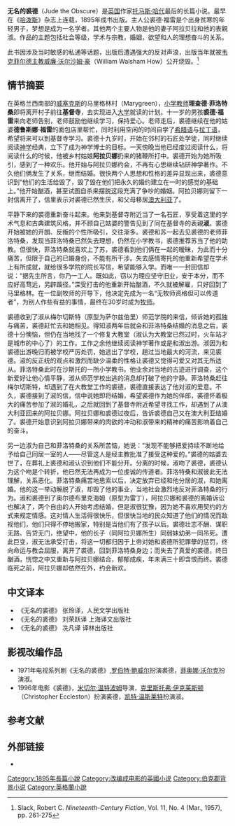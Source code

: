 {{infobox Book
| name          = 无名的裘德
| title_orig    = ''The Simpletons''<br />''Hearts Insurgent''
| translator    = 
| image         = [[File:Jude_the_Obscure_title_page.jpg|200px]]
| image_caption = 无名的裘德首版封面
| author        = [[托马斯·哈代|托马斯·哈代]]
| illustrator   = 
| cover_artist  = 
| country       = [[英国|英国]]
| language      = [[英语|英语]]
| series        = 
| genre         = 
| publisher     = 
| pub_date      = 1895年
| english_pub_date =
| media_type    = 印刷
| pages         = 
| isbn          = n/a
| preceded_by   = [[德伯家的苔丝|德伯家的苔丝]]
| followed_by   = [[意中人|意中人]]
}}
'''无名的裘德'''（Jude the Obscure）是[[英国|英国]]作家[[托马斯·哈代|托马斯·哈代]]最后的长篇小说。最早在《[[哈泼斯|哈泼斯]]》杂志上连载，1895年成书出版。主人公裘德·福雷是个出身贫寒的年轻男子，梦想是成为一名学者。其他两个主要人物是他的妻子阿拉贝拉和他的表親淑。作品的主题包括社会等级，学术与宗教，婚姻，欲望和人的理想奋斗的关系。

此书因涉及当时敏感的私通等话题，出版后遭遇强大的反对声浪，出版当年就被[[韦克菲尔德主教|韦克菲尔德主教]][[威廉·沃尔沙姆·豪|威廉·沃尔沙姆·豪]]（William Walsham How）公开烧毁。<ref>Slack, Robert C. ''Nineteenth-Century Fiction'', Vol. 11, No. 4 (Mar., 1957), pp. 261-275</ref>

==情节摘要==
在英格兰西南部的[[威塞克斯|威塞克斯]]的马里格林村（Marygreen），[[小学|小学]][[教师|教师]]'''理查德·菲洛特桑'''即将离开村子前往'''基督寺'''，去实现进入[[大学|大学]]就读的计划。十一岁的男孩'''裘德·福雷'''来向老师告别，老师鼓励他继续学习，保持爱心。老师走后，裘德继续在他的姑婆'''德鲁斯娜·福雷'''的面包店里帮忙，同时利用空闲的时间自学了[[希腊语|希腊语]]与[[拉丁语|拉丁语]]，希望将来可以到基督寺学习。裘德十九岁时，开始在邻村的石匠处学徒，同时继续阅读[[神学|神学]]经典，立下了成为神学博士的目标。一天傍晚当他已经度过阅读什么，将阅读什么的时候，他被乡村姑娘'''阿拉贝娜'''扔来的猪鞭所打中。裘德开始为她所吸引，感到了一种欢乐。他开始与阿拉贝娜约会，不再有心思继续钻研神学著作。不久他们俩发生了关系，继而结婚。很快两个人思想和性格的差异显现出来，裘德意识到“他们的生活给毁了，毁了毁在他们把永久的婚约建立在一时的感觉的基础上。”他开始酗酒，甚至试图自杀来摆脱这段充满了争吵的婚姻。阿拉贝娜则留下一封信离开了，信里表示对裘德已然生厌，和父母移居[[澳大利亚|澳大利亚]]了。

平静下来的裘德重新奋斗起来。他来到基督寺附近当了一名石匠，享受着这里的学术气息和古典建筑风格，并不顾自己姑婆的警告见到了同在基督寺的表親'''淑'''。裘德开始被她的开朗、反叛的个性所吸引，交往渐多。裘德和苏一起去见裘德的老师菲洛特桑，发现当菲洛特桑已然失去理想，仍然在小学教书，裘德推荐苏当了他的助教。但很快，菲洛特桑就喜欢上了苏，裘德看到他们俩在一起的暧昧，为此而十分痛苦，但限于自己的已婚身份，不能有所干涉。失去感情寄托的他重新希望在学术上有所成就，就给很多学院的院长写信，希望能够入学。而唯一一封回信却说：“据先生所言，你乃一工人。既如此，窃以为理应坚守旧业，安于本分，而不应好高骛远，另辟蹊径。”深受打击的他重新开始酗酒，不久就被解雇，只好回到了马里格林。在一位副牧师的开导下，他决定先成为一名“无牧师资格但可以传道者”，为别人作些有益的事情，最终在30岁时成为[[牧师|牧师]]。

裘德收到了淑从梅尔切斯特（原型为萨尔兹伯里）师范学院的来信，倾诉她的孤独与痛苦，裘德赶忙去和她相见。得知淑两年后就会和菲洛特桑结婚的消息之后，裘德十分懊恼，但仍在当地找了一个修复大教堂（淑认为大教堂已然过时，火车站才是城市的中心了）的工作。工作之余他继续阅读神学著作或是和淑出游。淑因为和裘德出游晚归而被学校严厉处罚，她逃出了学校，趟过当地最大的河流，来见裘德。淑的反正统的观点和激烈而缺少温柔的性格让裘德又觉得可爱又对其无所适从。菲洛特桑此时在沙斯托的一所小学教书。他业余对当地的古迹进行调查，这个新爱好让他心情平静，淑从师范学校出逃的消息却打破了他的宁静。菲洛特桑赶往梅尔切斯特，却遇到了在大教堂工作的裘德，裘德直接表达了他对淑的爱意。不久，裘德接到了淑的信，信中说她即将结婚，希望裘德作为她的伴郎，裘德怀着极大的痛苦参加了淑的婚礼，之后就回到了基督寺附近希望寻找工作，却遇到了从澳大利亚回来的阿拉贝娜。阿拉贝娜和裘德过夜后，告诉裘德自己又在澳大利亚结婚了。裘德开始意识到阿拉贝娜带来的肉欲的冲动和淑带来的精神的痛苦影响着自己的奋斗。

另一边淑为自己和菲洛特桑的关系所苦恼，她说：“发现不能够把爱持续不断地给予给自己同居一室的人——尽管这人是经主教批准了接受这种爱的。”裘德的姑婆去世了，在葬礼上裘德和淑认识到他们不能分开。分离的时候，淑吻了裘德，裘德认为这个吻是个转折，他已然无法再成为一位虔诚的传道者。菲洛特桑和淑彼此无法理解，关系恶化。菲洛特桑痛苦地思索以后，决定放弃已经和他分居的淑，和她离婚。他的这一举动解脱了淑，却毁了他的事业，当地社会激烈地反对菲洛特桑的行为。淑和裘德到了奥尔德布里克海姆（原型为雷丁），阿拉贝娜和裘德的离婚诉讼也解决了，两个自由的人开始考虑结婚，但是淑很犹豫，因为她不喜欢用契约的方式来规定情感。这对情人生活得很快乐，但很快当地的民众知道了他们的情况而敌视他们，他们只得不停地搬家，特别是当他们有了孩子以后。裘德壮志不酬、谋职无路、告贷无门，绝望中，他的长子（同阿拉贝娜所生）同弱妹幼弟一同吊死。遭此巨变，淑无法承受打击，将这一切都归因于上帝对她和裘德所犯罪孽的惩罚，终向命运与教会屈服，离开了裘德，回到菲洛特桑身边；而失去了真爱的裘德，终日酗酒，恍惚之中又重新与阿拉贝娜结合，郁郁成疾，年未满三十即含恨而终。裘德临死之前，阿拉贝娜却依然在外，约会新欢。

== 中文译本 ==
* 《无名的裘德》 张玲译，人民文学出版社
* 《无名的裘德》 刘荣跃译 上海译文出版社
* 《无名的裘德》 冼凡译 译林出版社

== 影视改编作品 ==
* 1971年电视系列剧《无名的裘德》,[[罗伯特·鲍威尔|罗伯特·鲍威尔]]扮演裘德，[[菲奥娜·沃尔克|菲奥娜·沃尔克]]扮演淑。
* 1996年电影《裘德》，[[米切尔·温特波姆|米切尔·温特波姆]]导演，[[克里斯托弗·伊克莱斯顿|克里斯托弗·伊克莱斯顿]]（Christopher Eccleston）扮演裘德，[[凯特·温斯莱特|凯特·温斯莱特]]扮演淑。

== 参考文献 ==
<div class="references-small">
<references />
</div>

==外部链接==
{{Commonscat|Jude the Obscure}}
{{Wikisource|Jude the Obscure}}
* {{gutenberg|no=153|name=Jude the Obscure}}

{{Authority control}}
{{DEFAULTSORT:Jude The Obscure}}
[[Category:1895年長篇小說|Category:1895年長篇小說]]
[[Category:改编成电影的英國小说|Category:改编成电影的英國小说]]
[[Category:伯克郡背景小说|Category:伯克郡背景小说]]
[[Category:英格蘭小說|Category:英格蘭小說]]